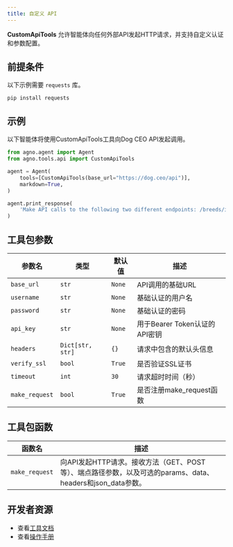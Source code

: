 ```yaml
---
title: 自定义 API
---
```

**CustomApiTools** 允许智能体向任何外部API发起HTTP请求，并支持自定义认证和参数配置。

## 前提条件

以下示例需要 `requests` 库。

```shell
pip install requests
```

## 示例

以下智能体将使用CustomApiTools工具向Dog CEO API发起调用。

```python cookbook/tools/custom_api_tools.py
from agno.agent import Agent
from agno.tools.api import CustomApiTools

agent = Agent(
    tools=[CustomApiTools(base_url="https://dog.ceo/api")],
    markdown=True,
)

agent.print_response(
    'Make API calls to the following two different endpoints: /breeds/image/random and /breeds/list/all to get a random dog image and list of dog breeds respectively. Use GET method for both calls.'
)
```

## 工具包参数

| 参数名       | 类型                | 默认值 | 描述                                                         |
| ------------- | ------------------- | ------- | ------------------------------------------------------------ |
| `base_url`    | `str`               | `None`  | API调用的基础URL                                              |
| `username`    | `str`               | `None`  | 基础认证的用户名                                              |
| `password`    | `str`               | `None`  | 基础认证的密码                                                |
| `api_key`     | `str`               | `None`  | 用于Bearer Token认证的API密钥                                 |
| `headers`     | `Dict[str, str]`    | `{}`    | 请求中包含的默认头信息                                        |
| `verify_ssl`  | `bool`              | `True`  | 是否验证SSL证书                                               |
| `timeout`     | `int`               | `30`    | 请求超时时间（秒）                                            |
| `make_request`| `bool`              | `True`  | 是否注册make_request函数                                      |

## 工具包函数

| 函数名        | 描述                                                                                                                                                |
| -------------- | -------------------------------------------------------------------------------------------------------------------------------------------------- |
| `make_request` | 向API发起HTTP请求。接收方法（GET、POST等）、端点路径参数，以及可选的params、data、headers和json_data参数。                                          |

## 开发者资源

- 查看[工具文档](https://github.com/agno-agi/agno/blob/main/libs/agno/agno/tools/api.py)
- 查看[操作手册](https://github.com/agno-agi/agno/blob/main/cookbook/tools/custom_api_tools.py)